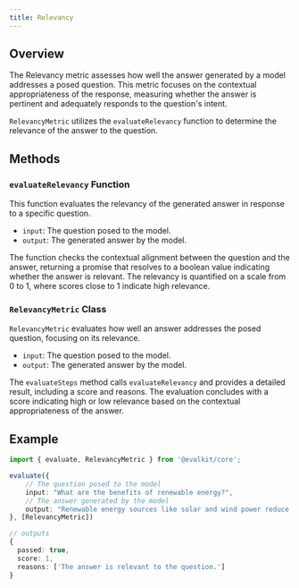```yaml
---
title: Relevancy
---
```


## Overview

The Relevancy metric assesses how well the answer generated by a model addresses a posed question. This metric focuses on the contextual appropriateness of the response, measuring whether the answer is pertinent and adequately responds to the question's intent.

`RelevancyMetric` utilizes the `evaluateRelevancy` function to determine the relevance of the answer to the question.

## Methods

### `evaluateRelevancy` Function

This function evaluates the relevancy of the generated answer in response to a specific question.

- `input`: The question posed to the model.
- `output`: The generated answer by the model.

The function checks the contextual alignment between the question and the answer, returning a promise that resolves to a boolean value indicating whether the answer is relevant. The relevancy is quantified on a scale from 0 to 1, where scores close to 1 indicate high relevance.

### `RelevancyMetric` Class

`RelevancyMetric` evaluates how well an answer addresses the posed question, focusing on its relevance.

- `input`: The question posed to the model.
- `output`: The generated answer by the model.

The `evaluateSteps` method calls `evaluateRelevancy` and provides a detailed result, including a score and reasons. The evaluation concludes with a score indicating high or low relevance based on the contextual appropriateness of the answer.

## Example

```typescript
import { evaluate, RelevancyMetric } from '@evalkit/core';

evaluate({
    // The question posed to the model
    input: "What are the benefits of renewable energy?",
    // The answer generated by the model
    output: "Renewable energy sources like solar and wind power reduce greenhouse gas emissions and help combat climate change.",
}, [RelevancyMetric])

// outputs
{
  passed: true,
  score: 1,
  reasons: ['The answer is relevant to the question.']
}
```